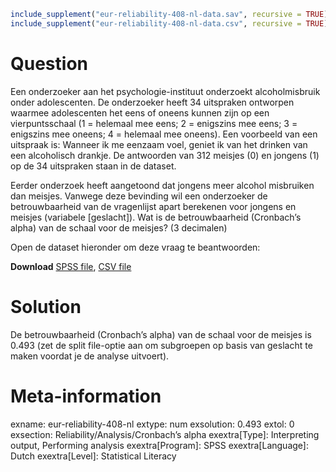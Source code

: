 ```r
include_supplement("eur-reliability-408-nl-data.sav", recursive = TRUE)
include_supplement("eur-reliability-408-nl-data.csv", recursive = TRUE)
```

Question
========
Een onderzoeker aan het psychologie-instituut onderzoekt alcoholmisbruik onder adolescenten. De onderzoeker heeft 34 uitspraken ontworpen waarmee adolescenten het eens of oneens kunnen zijn op een vierpuntsschaal (1 = helemaal mee eens; 2 = enigszins mee eens; 3 = enigszins mee oneens; 4 = helemaal mee oneens). Een voorbeeld van een uitspraak is: Wanneer ik me eenzaam voel, geniet ik van het drinken van een alcoholisch drankje. De antwoorden van 312 meisjes (0) en jongens (1) op de 34 uitspraken staan in de dataset.

Eerder onderzoek heeft aangetoond dat jongens meer alcohol misbruiken dan meisjes. Vanwege deze bevinding wil een onderzoeker de betrouwbaarheid van de vragenlijst apart berekenen voor jongens en meisjes (variabele [geslacht]). Wat is de betrouwbaarheid (Cronbach’s alpha) van de schaal voor de meisjes? (3 decimalen)

Open de dataset hieronder om deze vraag te beantwoorden:

**Download** [SPSS file](eur-reliability-408-nl-data.sav), [CSV file](eur-reliability-408-nl-data.csv)


Solution
========
De betrouwbaarheid (Cronbach's alpha) van de schaal voor de meisjes is 0.493 (zet de split file-optie aan om subgroepen op basis van geslacht te maken voordat je de analyse uitvoert).

Meta-information
================
exname: eur-reliability-408-nl
extype: num
exsolution: 0.493
extol: 0
exsection: Reliability/Analysis/Cronbach's alpha
exextra[Type]: Interpreting output, Performing analysis
exextra[Program]: SPSS
exextra[Language]: Dutch
exextra[Level]: Statistical Literacy
